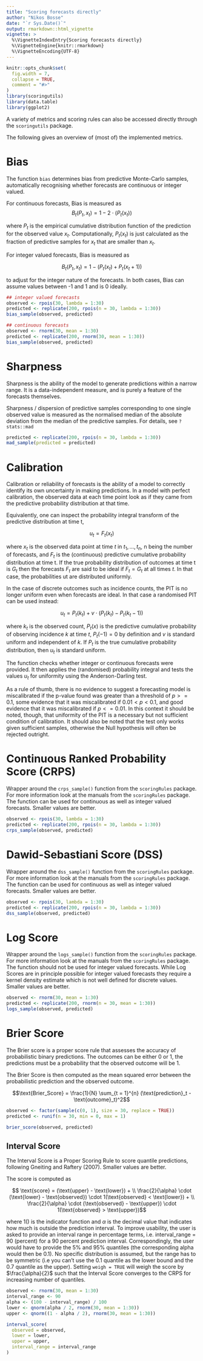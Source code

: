 ```yaml
---
title: "Scoring forecasts directly"
author: "Nikos Bosse"
date: "`r Sys.Date()`"
output: rmarkdown::html_vignette
vignette: >
  %\VignetteIndexEntry{Scoring forecasts directly}
  %\VignetteEngine{knitr::rmarkdown}
  %\VignetteEncoding{UTF-8}
---
```


```r
knitr::opts_chunk$set(
  fig.width = 7,
  collapse = TRUE,
  comment = "#>"
)
library(scoringutils)
library(data.table)
library(ggplot2)
```

A variety of metrics and scoring rules can also be accessed directly through 
the `scoringutils` package. 

The following gives an overview of (most of) the implemented metrics. 

# Bias

The function `bias` determines bias from predictive Monte-Carlo samples, 
automatically recognising whether forecasts are continuous or
integer valued. 

For continuous forecasts, Bias is measured as
$$B_t (P_t, x_t) = 1 - 2 \cdot (P_t (x_t))$$

where $P_t$ is the empirical cumulative distribution function of the
prediction for the observed value $x_t$. Computationally, $P_t (x_t)$ is
just calculated as the fraction of predictive samples for $x_t$
that are smaller than $x_t$.

For integer valued forecasts, Bias is measured as

$$B_t (P_t, x_t) = 1 - (P_t (x_t) + P_t (x_t + 1))$$

to adjust for the integer nature of the forecasts. In both cases, Bias can 
assume values between -1 and 1 and is 0 ideally.

```r
## integer valued forecasts
observed <- rpois(30, lambda = 1:30)
predicted <- replicate(200, rpois(n = 30, lambda = 1:30))
bias_sample(observed, predicted)

## continuous forecasts
observed <- rnorm(30, mean = 1:30)
predicted <- replicate(200, rnorm(30, mean = 1:30))
bias_sample(observed, predicted)
```


# Sharpness
Sharpness is the ability of the model to generate predictions within a
narrow range. It is a data-independent measure, and is purely a feature
of the forecasts themselves.

Sharpness / dispersion of predictive samples corresponding to one single observed value is
measured as the normalised median of the absolute deviation from
the median of the predictive samples. For details, see `?stats::mad`

```r
predicted <- replicate(200, rpois(n = 30, lambda = 1:30))
mad_sample(predicted = predicted)
```

# Calibration

Calibration or reliability of forecasts is the ability of a model to
correctly identify its own uncertainty in making predictions. In a model
with perfect calibration, the observed data at each time point look as if
they came from the predictive probability distribution at that time.

Equivalently, one can inspect the probability integral transform of the
predictive distribution at time t,

$$u_t = F_t (x_t)$$

where $x_t$ is the observed data point at time $t \text{ in } t_1, …, t_n$,
n being the number of forecasts, and $F_t$ is the (continuous) predictive
cumulative probability distribution at time t. If the true probability
distribution of outcomes at time t is $G_t$ then the forecasts $F_t$ are
said to be ideal if $F_t = G_t$ at all times $t$. In that case, the
probabilities ut are distributed uniformly.

In the case of discrete outcomes such as incidence counts,
the PIT is no longer uniform even when forecasts are ideal.
In that case a randomised PIT can be used instead:

$$u_t = P_t(k_t) + v \cdot (P_t(k_t) - P_t(k_t - 1) )$$

where $k_t$ is the observed count, $P_t(x)$ is the predictive
cumulative probability of observing incidence $k$ at time $t$,
$P_t (-1) = 0$ by definition and $v$ is standard uniform and independent
of $k$. If $P_t$ is the true cumulative
probability distribution, then $u_t$ is standard uniform.

The function checks whether integer or continuous forecasts were provided.
It then applies the (randomised) probability integral and tests
the values $u_t$ for uniformity using the
Anderson-Darling test.

As a rule of thumb, there is no evidence to suggest a forecasting model is
miscalibrated if the p-value found was greater than a threshold of $p >= 0.1$,
some evidence that it was miscalibrated if $0.01 < p < 0.1$, and good
evidence that it was miscalibrated if $p <= 0.01$.
In this context it should be noted, though, that uniformity of the
PIT is a necessary but not sufficient condition of calibration. It should
also be noted that the test only works given sufficient samples, otherwise the 
Null hypothesis will often be rejected outright. 


# Continuous Ranked Probability Score (CRPS)
Wrapper around the `crps_sample()` function from the
`scoringRules` package. For more information look at the manuals from the
`scoringRules` package. The function can be used for continuous as well as 
integer valued forecasts. Smaller values are better. 

```r
observed <- rpois(30, lambda = 1:30)
predicted <- replicate(200, rpois(n = 30, lambda = 1:30))
crps_sample(observed, predicted)
```



# Dawid-Sebastiani Score (DSS)
Wrapper around the `dss_sample()` function from the
`scoringRules` package. For more information look at the manuals from the
`scoringRules` package. The function can be used for continuous as well as 
integer valued forecasts. Smaller values are better. 

```r
observed <- rpois(30, lambda = 1:30)
predicted <- replicate(200, rpois(n = 30, lambda = 1:30))
dss_sample(observed, predicted)
```

# Log Score
Wrapper around the `logs_sample()` function from the
`scoringRules` package. For more information look at the manuals from the
`scoringRules` package. The function should not be used for integer valued 
forecasts. While Log Scores are in principle possible for integer valued 
forecasts they require a kernel density estimate which is not well defined 
for discrete values. Smaller values are better. 

```r
observed <- rnorm(30, mean = 1:30)
predicted <- replicate(200, rnorm(n = 30, mean = 1:30))
logs_sample(observed, predicted)
```

# Brier Score
The Brier score is a proper score rule that assesses the accuracy of
probabilistic binary predictions. The outcomes can be either 0 or 1,
the predictions must be a probability that the observed outcome will be 1.

The Brier Score is then computed as the mean squared error between the
probabilistic prediction and the observed outcome.

$$\text{Brier_Score} = \frac{1}{N} \sum_{t = 1}^{n} (\text{prediction}_t - \text{outcome}_t)^2$$


```r
observed <- factor(sample(c(0, 1), size = 30, replace = TRUE))
predicted <- runif(n = 30, min = 0, max = 1)

brier_score(observed, predicted)
```

## Interval Score
The Interval Score is a Proper Scoring Rule to score quantile predictions,
following Gneiting and Raftery (2007). Smaller values are better.

The score is computed as

$$ \text{score} = (\text{upper} - \text{lower}) + \\
\frac{2}{\alpha} \cdot (\text{lower} - \text{observed}) \cdot 1(\text{observed} < \text{lower}) + \\
\frac{2}{\alpha} \cdot (\text{observed} - \text{upper}) \cdot
1(\text{observed} > \text{upper})$$


where $1()$ is the indicator function and $\alpha$ is the decimal value that
indicates how much is outside the prediction interval.
To improve usability, the user is asked to provide an interval range in
percentage terms, i.e. interval_range = 90 (percent) for a 90 percent
prediction interval. Correspondingly, the user would have to provide the
5\% and 95\% quantiles (the corresponding alpha would then be 0.1).
No specific distribution is assumed,
but the range has to be symmetric (i.e you can't use the 0.1 quantile
as the lower bound and the 0.7 quantile as the upper). 
Setting `weigh = TRUE` will weigh the score by $\frac{\alpha}{2}$ such that 
the Interval Score converges to the CRPS for increasing number of quantiles. 


```r
observed <- rnorm(30, mean = 1:30)
interval_range <- 90
alpha <- (100 - interval_range) / 100
lower <- qnorm(alpha / 2, rnorm(30, mean = 1:30))
upper <- qnorm((1 - alpha / 2), rnorm(30, mean = 1:30))

interval_score(
  observed = observed,
  lower = lower,
  upper = upper,
  interval_range = interval_range
)
```
